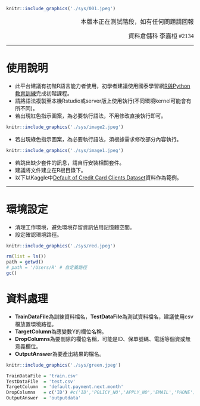 
```r
knitr::include_graphics('./sys/001.jpeg')
```
<p align="right"><font size=3% face="Microsoft JhengHei">本版本正在測試階段，如有任何問題請回報</font> </p>
<p align="right"><font size=3% face="Microsoft JhengHei">資料倉儲科 李嘉桓 #2134</font></p>

***

# 使用說明 
* 此平台建議有初階R語言能力者使用，初學者建議使用國泰學習網[R與Python教育訓練](https://cathay.elearn.com.tw/dist/index.html#/learning-passport/incomplete-courses/course-info/9608351)完成初階課程。
* 請將語法複製至本機Rstudio或server版上使用執行(不同環境kernel可能會有所不同)。
* 若出現紅色指示圖案，為必要執行語法，不用修改直接執行即可。
```r
knitr::include_graphics('./sys/image2.jpeg')
```
* 若出現綠色指示圖案，為必要執行語法，須根據需求修改部分內容執行。
```r
knitr::include_graphics('./sys/image1.jpeg')
```
* 若跳出缺少套件的訊息，請自行安裝相關套件。
* 建議將文件建立在R根目錄下。
* 以下以Kaggle中[Default of Credit Card Clients Dataset](https://www.kaggle.com/uciml/default-of-credit-card-clients-dataset/home)資料作為範例。

***

# 環境設定

* 清理工作環境，避免環境存留資訊佔用記憶體空間。
* 設定確認環境路徑。

```r
knitr::include_graphics('./sys/red.jpeg')
```

```r
rm(list = ls())
path = getwd()
# path = '/Users/R' # 自定義路徑
gc()
```


# 資料處理

* **TrainDataFile**為訓練資料檔名，**TestDataFile**為測試資料檔名，建議使用csv檔放置環境路徑。
* **TargetColumn**為應變數Y的欄位名稱。
* **DropColumns**為要刪除的欄位名稱，可能是ID、保單號碼、電話等個資或無意義欄位。
* **OutputAnswer**為要產出結果的檔名。


```r
knitr::include_graphics('./sys/green.jpeg')
```

```r
TrainDataFile = 'train.csv'
TestDataFile  = 'test.csv'
TargetColumn  = 'default.payment.next.month'
DropColumns   = c('ID') #c('ID','POLICY_NO','APPLY_NO','EMAIL','PHONE')
OutputAnswer  = 'outputdata'
```

